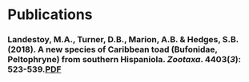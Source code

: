 # **Publications**

### Landestoy, M.A., **Turner, D.B.**, Marion, A.B. & Hedges, S.B. (2018). A new species of Caribbean toad (Bufonidae, Peltophryne) from southern Hispaniola. _Zootaxa_. 4403(_3_): 523-539.[PDF](https://github.com/dbturner/dbturner.github.io/blob/master/papers/landestoyetal_2018.pdf)